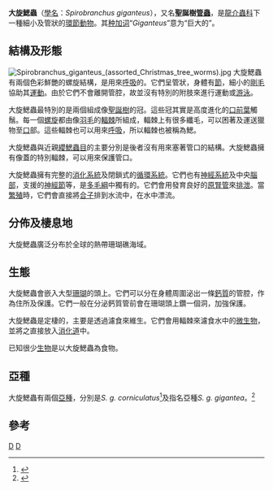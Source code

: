 {{Speciesbox
| taxon = Spirobranchus giganteus
| authority = [[比德·西蒙·帕拉斯|Pallas]], 1766
| image = Spirobranchus giganteus (Red and white christmas tree worm).jpg
| subdivision_ranks = [[亞種|亞種]]
| subdivision =
* ''S. g. corniculatus''
* ''S. g. gigantea''
}}

'''大旋鰓蟲'''（[[學名|學名]]：''Spirobranchus giganteus''），又名'''聖誕樹[[管蟲|管蟲]]'''，是[[龍介蟲科|龍介蟲科]]下一種細小及管狀的[[環節動物|環節動物]]。其[[种加词|种加词]]“''Giganteus''”意为“巨大的”。

==結構及形態==
[[File:Spirobranchus_giganteus_(assorted_Christmas_tree_worms).jpg|thumb]]
大旋鰓蟲有兩個色彩鮮艷的螺旋結構，是用來[[呼吸|呼吸]]的。它們呈管狀，身體有[[節|節]]，細小的[[剛毛|剛毛]]協助其[[運動|運動]]。由於它們不會離開管腔，故並沒有特別的附肢來進行運動或[[游泳|游泳]]。

大旋鰓蟲最特別的是兩個組成像[[聖誕樹|聖誕樹]]的冠。這些冠其實是高度進化的[[口前葉|口前葉]]觸鬚。每一個[[螺旋|螺旋]]都由像[[羽毛|羽毛]]的[[輻棘|輻棘]]所組成，輻棘上有很多纖毛，可以困著及運送獵物至[[口|口]]部。這些輻棘也可以用來[[呼吸|呼吸]]，所以輻棘也被稱為鰓。

大旋鰓蟲與近親[[纓鰓蟲目|纓鰓蟲目]]的主要分別是後者沒有用來塞著管口的結構。大旋鰓蟲擁有像蓋的特別輻棘，可以用來保護管口。

大旋鰓蟲擁有完整的[[消化系統|消化系統]]及閉鎖式的[[循環系統|循環系統]]。它們也有[[神經系統|神經系統]]及中央[[腦部|腦部]]，支援的[[神經節|神經節]]等，是[[多毛綱|多毛綱]]中獨有的。它們會用發育良好的[[原腎管|原腎管]]來[[排泄|排泄]]。當[[繁殖|繁殖]]時，它們會直接將[[合子|合子]]排到水流中，在水中漂流。

==分佈及棲息地==
大旋鰓蟲廣泛分布於全球的熱帶珊瑚礁海域。

==生態==
大旋鰓蟲會嵌入大型[[珊瑚|珊瑚]]的頭上。它們可以分在身體周圍泌出一條[[鈣質|鈣質]]的管腔，作為住所及保護。它們一般在分泌鈣質管前會在珊瑚頭上鑽一個洞，加強保護。

大旋鰓蟲是定棲的，主要是透過濾食來維生。它們會用輻棘來濾食水中的[[微生物|微生物]]，並將之直接放入[[消化道|消化道]]中。

已知很少[[生物|生物]]是以大旋鰓蟲為食物。

==亞種==
大旋鰓蟲有兩個[[亞種|亞種]]，分別是''S. g. corniculatus''<ref name=ITISSGC>{{ITIS|id=68304|taxon=Spirobranchus gigantea corniculatus|accessdate=2007-01-24}}</ref>及指名亞種''S. g. gigantea''。<ref name=ITISSGG>{{ITIS|id=68305|taxon=Spirobranchus gigantea gigantea|accessdate=2007-01-24}}</ref>

==參考==
{{Reflist}}
{{commonscat|Spirobranchus giganteus}}
{{Taxonbar}}
[[Category:旋鰓蟲屬|D]]
[[Category:1766年描述的動物|D]]